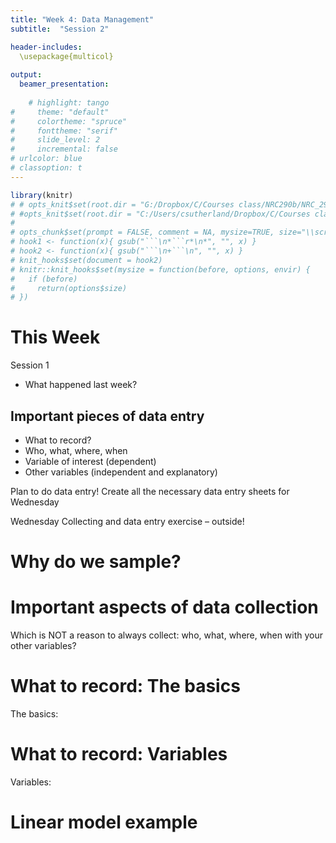 ```yaml
---
title: "Week 4: Data Management"
subtitle:  "Session 2"

header-includes:
  \usepackage{multicol}
  
output:
  beamer_presentation:
    
    # highlight: tango
#     theme: "default"
#     colortheme: "spruce"
#     fonttheme: "serif"
#     slide_level: 2
#     incremental: false
# urlcolor: blue
# classoption: t
---
```


```r
library(knitr)
# # opts_knit$set(root.dir = "G:/Dropbox/C/Courses class/NRC290b/NRC_290b_2018/")
# #opts_knit$set(root.dir = "C:/Users/csutherland/Dropbox/C/Courses class/NRC290b/NRC_290b_2018")
# 
# opts_chunk$set(prompt = FALSE, comment = NA, mysize=TRUE, size="\\scriptsize")
# hook1 <- function(x){ gsub("```\n*```r*\n*", "", x) }
# hook2 <- function(x){ gsub("```\n+```\n", "", x) }
# knit_hooks$set(document = hook2)
# knitr::knit_hooks$set(mysize = function(before, options, envir) {
#   if (before) 
#     return(options$size)
# })
```




# This Week
Session 1

* What happened last week?

## Important pieces of data entry
* What to record?
* Who, what, where, when
* Variable of interest (dependent)
* Other variables (independent and explanatory)


Plan to do data entry!
Create all the necessary data entry sheets for Wednesday

Wednesday
Collecting and data entry exercise – outside!


# Why do we sample?


\begin{center}
\includegraphics[width = 0.88\textwidth]{../slide_images/question_mark_green.png}
\end{center}




# Important aspects of data collection
Which is NOT a reason to always collect: who, what, where, when with your other variables?


\begin{enumerate}[A]
\item It means you sampled correctly and without bias
\item It allows the data to be used for multiple purposes
\item It ensures that the data you collect can be checked for accuracy
\item It means that you won’t forget some important aspect of the data
\item It allows someone else to repeat the exercise exactly
\end{enumerate}



\begin{multicols}{2}
\null \vfill
\vfill \null
\columnbreak
\includegraphics[width = 0.35\textwidth]{../slide_images/iClicker_logo.png}
\end{multicols}



# What to record:  The basics
The basics:

\begin{enumerate}
\item Who recorded the data
\item What is the sampling unit
\item Where was the data recorded
\item When was the data recorded
\end{enumerate}



# What to record:  Variables

Variables:
\begin{enumerate}
  \item Response Variable 
  \begin{enumerate}
    \item the variable of interest you are trying to estimate 
    \item similar to/or sometimes called the “dependent variable”
  \end{enumerate}
  \item Explanatory Varibales
  \begin{enumerate}
    \item Variables that influence the response variable
    \item similar to/or sometimes called the “independent variables” or “predictor variable”
  \end{enumerate}
\end{enumerate}


# Linear model example






